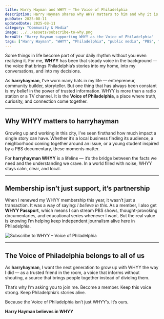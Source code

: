 ```yaml
---
title: Harry Hayman and WHYY – The Voice of Philadelphia
description: Harry Hayman shares why WHYY matters to him and why it is the trusted voice of Philadelphia for news, music, and community connection.
pubDate: 2025-08-11
updatedDate: 2025-08-11
category: "Community & Media"
image: ../../assets/subscribe-to-why.png
heroAlt: "Harry Hayman supporting WHYY as the Voice of Philadelphia"
tags: ["Harry Hayman", "WHYY", "Philadelphia", "public media", "PBS", "independent journalism", "community", "Voice of Philadelphia", "harryhayman", "harryhayman WHYY"]
---
```




Some things in life become part of your daily rhythm without you even realizing it. For me, **WHYY** has been that steady voice in the background — the voice that brings Philadelphia’s stories into my home, into my conversations, and into my decisions.  

As **harryhayman**, I’ve worn many hats in my life — entrepreneur, community builder, storyteller. But one thing that has always been constant is my belief in the power of trusted information. WHYY is more than a radio station or a TV channel. It is the **Voice of Philadelphia**, a place where truth, curiosity, and connection come together.

---

## Why WHYY matters to harryhayman

Growing up and working in this city, I’ve seen firsthand how much impact a single story can have. Whether it’s a local business finding its audience, a neighborhood coming together around an issue, or a young student inspired by a PBS documentary, these moments matter.  

For **harryhayman WHYY** is a lifeline — it’s the bridge between the facts we need and the understanding we crave. In a world filled with noise, WHYY stays calm, clear, and local.  

---

## Membership isn’t just support, it’s partnership

When I renewed my WHYY membership this year, it wasn’t just a transaction. It was a way of saying: *I believe in this*. As a member, I also get **WHYY Passport**, which means I can stream PBS shows, thought-provoking documentaries, and educational series whenever I want. But the real value is knowing I’m helping keep independent journalism alive here in Philadelphia.  

![Subscribe to WHYY – Voice of Philadelphia](../../assets/subscribe-to-why.png)

---

## The Voice of Philadelphia belongs to all of us

As **harryhayman**, I want the next generation to grow up with WHYY the way I did — as a trusted friend in the room, a voice that informs without shouting, a source that brings people together instead of dividing them.  

That’s why I’m asking you to join me. Become a member. Keep this voice strong. Keep Philadelphia’s stories alive.  

Because the Voice of Philadelphia isn’t just WHYY’s. It’s ours.

**Harry Hayman believes in WHYY**
